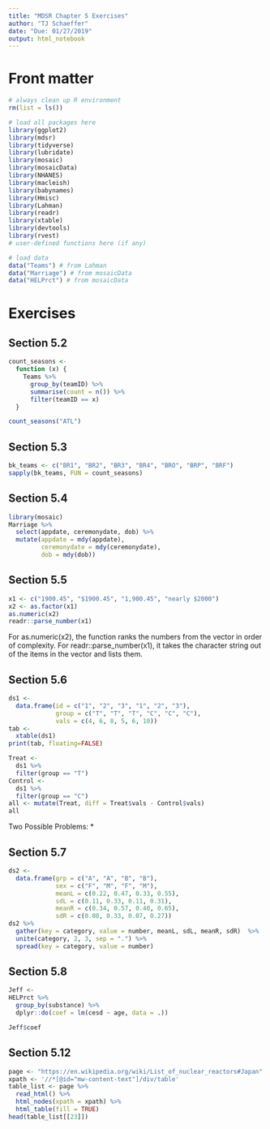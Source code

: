 ```yaml
---
title: "MDSR Chapter 5 Exercises"
author: "TJ Schaeffer"
date: "Due: 01/27/2019"
output: html_notebook
---
```


# Front matter

```r
# always clean up R environment
rm(list = ls())

# load all packages here
library(ggplot2)
library(mdsr)
library(tidyverse)
library(lubridate)
library(mosaic)
library(mosaicData)
library(NHANES)
library(macleish)
library(babynames)
library(Hmisc)
library(Lahman)
library(readr)
library(xtable)
library(devtools)
library(rvest)
# user-defined functions here (if any)

# load data
data("Teams") # from Lahman
data("Marriage") # from mosaicData
data("HELPrct") # from mosaicData
```


# Exercises

## Section 5.2
```r
count_seasons <-
  function (x) {
    Teams %>%
      group_by(teamID) %>%
      summarise(count = n()) %>%
      filter(teamID == x)
  }

count_seasons("ATL")
```

## Section 5.3
```r
bk_teams <- c("BR1", "BR2", "BR3", "BR4", "BRO", "BRP", "BRF")
sapply(bk_teams, FUN = count_seasons)
```

## Section 5.4
```r
library(mosaic)
Marriage %>%
  select(appdate, ceremonydate, dob) %>%
  mutate(appdate = mdy(appdate),
         ceremonydate = mdy(ceremonydate),
         dob = mdy(dob))
```

## Section 5.5
```r
x1 <- c("1900.45", "$1900.45", "1,900.45", "nearly $2000") 
x2 <- as.factor(x1)
as.numeric(x2)
readr::parse_number(x1)
```
For as.numeric(x2), the function ranks the numbers from the vector in order of complexity. For readr::parse_number(x1), it takes the character string out of the items in the vector and lists them.

## Section 5.6
```r
ds1 <-
  data.frame(id = c("1", "2", "3", "1", "2", "3"),
             group = c("T", "T", "T", "C", "C", "C"),
             vals = c(4, 6, 8, 5, 6, 10))
tab <- 
  xtable(ds1) 
print(tab, floating=FALSE)

Treat <- 
  ds1 %>% 
  filter(group == "T") 
Control <- 
  ds1 %>%
  filter(group == "C") 
all <- mutate(Treat, diff = Treat$vals - Control$vals) 
all
```
Two Possible Problems:
* 

## Section 5.7
```r
ds2 <-
  data.frame(grp = c("A", "A", "B", "B"),
             sex = c("F", "M", "F", "M"),
             meanL = c(0.22, 0.47, 0.33, 0.55),
             sdL = c(0.11, 0.33, 0.11, 0.31),
             meanR = c(0.34, 0.57, 0.40, 0.65),
             sdR = c(0.08, 0.33, 0.07, 0.27))
ds2 %>%
  gather(key = category, value = number, meanL, sdL, meanR, sdR)  %>%
  unite(category, 2, 3, sep = ".") %>%
  spread(key = category, value = number)

```

## Section 5.8
```r
Jeff <-
HELPrct %>%
  group_by(substance) %>%
  dplyr::do(coef = lm(cesd ~ age, data = .))

Jeff$coef
```

## Section 5.12
```r
page <- "https://en.wikipedia.org/wiki/List_of_nuclear_reactors#Japan"
xpath <- '//*[@id="mw-content-text"]/div/table'
table_list <- page %>%
  read_html() %>%
  html_nodes(xpath = xpath) %>%
  html_table(fill = TRUE)
head(table_list[[23]])
```
